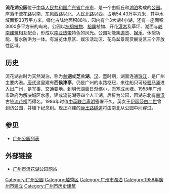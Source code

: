 {{Infobox historic site
| 确定时间 = yes
| name = 流花湖公園
| image = 流花湖公园红桥及葵堤.jpg
| caption = 流花湖公园红桥及葵堤
| location = [[中华人民共和国|中华人民共和国]][[广东省|广东省]][[广州市|广州市]][[越秀区|越秀区]]东风西路163号流花湖公园内
| coordinates = {{coord|23|8|19.44|N|113|14|43.63|E|display=title,inline|region:CH_type}}
| designation1_offname = '''流花湖公园南门'''
| designation1 = 广州市历史建筑
| designation1_number = GZ-02-0071
| designation1_date = 2014年1月26日
| designation2_offname = '''流花湖公园红桥及葵堤'''
| designation2 = 广州市历史建筑
| designation2_number = GZ-02-0072
| designation2_date = 2014年1月26日
}}
'''流花湖公园'''位于[[中华人民共和国|中华人民共和国]][[广东省|广东省]][[广州市|广州市]]，是一个由低丘和[[湖泊|湖泊]]构成的[[公园|公园]]。座落于[[流花路|流花路]]以南、[[东风路_(广州)|东风西路]]以北、[[人民路_(广州)|人民北路]]以西。占地54.43万[[平方米|平方米]]，其中水域面积33万平方米，绿化占陆地面积88％，园内有个3大湖4小湖，还有一座面积3000多平方米的鸟岛。公园以[[棕榈|棕榈]][[植物|植物]]、[[榕属|榕属]]植物、开花[[灌木|灌木]]及草坪、湖面与[[岭南建筑|岭南建筑]]相互配合，形成以[[南亚|南亚]][[热带|热带]]特色的风光。公园功能集[[游览|游览]]、[[娱乐|娱乐]]、休憩功能、蓄水防洪为一体。有游览休息区、娱乐活动区、花鸟盆景观赏展览区三个开放性区域。

== 历史 ==
流花湖古时为天然湖泊，称为'''[[兰湖|兰湖]]'''或'''芝兰湖'''。[[汉朝|汉]]、[[晋朝|晋]]时期，湖面连通[[珠江|珠江]]，是广州主要内港。[[唐代|唐代]]这里建有'''西侯津亭'''，仍是广州的水路枢纽，来往船只可经[[驷马涌|驷马涌]]进入出广州，是[[军事|军事]]、[[交通|交通]]要地。到[[明代|明代]]湖面日渐缩小，淤塞成水塘。1958年广州市政府为解决城区水患，建成流花湖等四个人工湖，后辟为公园，因湖东北有[[南汉|南汉]]古迹[[流花桥|流花桥]]而得名。1986年时值[[中英联合声明|中英联合声明]]签署不久，英女王[[伊丽莎白二世|伊丽莎白二世]]曾到访公园，并植下纪念树。现正兴建的[[康王路隧道|康王路隧道]]将由南北从公园中间穿过。

== 参见 ==
* [[广州公园列表|广州公园列表]]

== 外部链接 ==
*[https://web.archive.org/web/20071114185951/http://www.liuhuahu.cn/map/index.html 广州市流花湖公园网站]

[[Category:广州公园|Category:广州公园]]
[[Category:越秀区|Category:越秀区]]
[[Category:广州市湖泊|Category:广州市湖泊]]
[[Category:1958年廣州市建立|Category:1958年廣州市建立]]
[[Category:广州市历史建筑|Category:广州市历史建筑]]